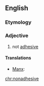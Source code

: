 ==English==

===Etymology===
{{prefix|non|adhesive}}

===Adjective===
{{en-adj}}

# not [[adhesive]]

====Translations====
{{trans-top|not adhesive}}
* [[Manx]]: {{t|gv|neulhiantagh}}
{{trans-mid}}
{{trans-bottom}}

[[chr:nonadhesive]]